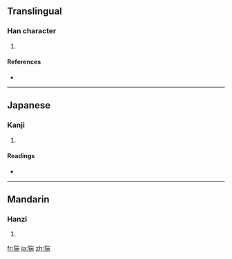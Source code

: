 ==Translingual==

===Han character===
{{Han char|rn=94|rad=犬|as=09|sn=12|four=|canj=大竹山一月 (KHUMB)}}

# {{defn|Han|sort=犬09}}

====References====
* {{Han ref|kx=0715.050|dkj=20540|dj=1127.060|hdz=21358.050|uh=732F|ud=29487}}

----

==Japanese==

===Kanji===
{{ja-kanji|grade=|rs=犬09}}

# {{defn|Japanese}}

====Readings====
* {{ja-readings|on=[[たん]] (tan)|kun=[[いのしし]] (inoshishi)|nanori=}}

----

==Mandarin==

===Hanzi===
{{cmn-hanzi|pin=[[tuān]] ([[tuan1]])|wg=t'uan<sup>1</sup>}}

# {{defn|Mandarin}}

[[fr:猯]]
[[ja:猯]]
[[zh:猯]]
